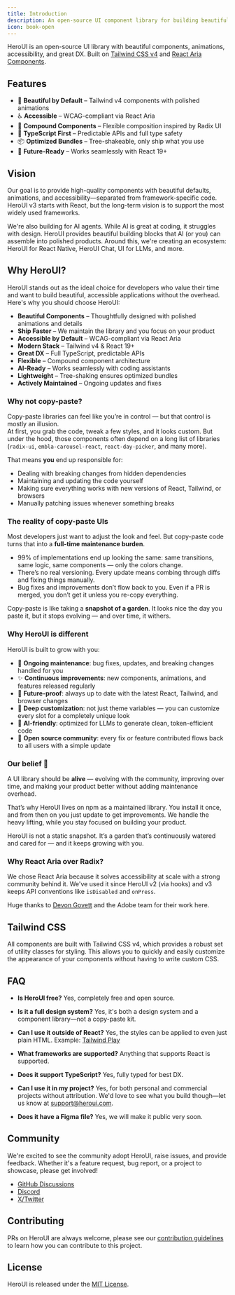 ```yaml
---
title: Introduction
description: An open-source UI component library for building beautiful and accessible user interfaces.
icon: book-open
---
```


HeroUI is an open-source UI library with beautiful components, animations, accessibility, and great DX. Built on [Tailwind CSS v4](https://tailwindcss.com/) and [React Aria Components](https://react-spectrum.adobe.com/react-aria/index.html).


## Features

- 🎨 **Beautiful by Default** – Tailwind v4 components with polished animations  
- ♿ **Accessible** – WCAG-compliant via React Aria  
- 🧩 **Compound Components** – Flexible composition inspired by Radix UI  
- 🎯 **TypeScript First** – Predictable APIs and full type safety  
- 📦 **Optimized Bundles** – Tree-shakeable, only ship what you use  
- 🚀 **Future-Ready** – Works seamlessly with React 19+  


## Vision

Our goal is to provide high-quality components with beautiful defaults, animations, and accessibility—separated from framework-specific code. HeroUI v3 starts with React, but the long-term vision is to support the most widely used frameworks.

We're also building for AI agents. While AI is great at coding, it struggles with design. HeroUI provides beautiful building blocks that AI (or you) can assemble into polished products. Around this, we're creating an ecosystem: HeroUI for React Native, HeroUI Chat, UI for LLMs, and more.

## Why HeroUI?

HeroUI stands out as the ideal choice for developers who value their time and want to build beautiful, accessible applications without the overhead. Here's why you should choose HeroUI:

- **Beautiful Components** – Thoughtfully designed with polished animations and details
- **Ship Faster** – We maintain the library and you focus on your product
- **Accessible by Default** – WCAG-compliant via React Aria 
- **Modern Stack** – Tailwind v4 & React 19+
- **Great DX** – Full TypeScript, predictable APIs
- **Flexible** – Compound component architecture
- **AI-Ready** – Works seamlessly with coding assistants
- **Lightweight** – Tree-shaking ensures optimized bundles
- **Actively Maintained** – Ongoing updates and fixes

### Why not copy-paste?

Copy-paste libraries can feel like you’re in control — but that control is mostly an illusion.  
At first, you grab the code, tweak a few styles, and it looks custom. But under the hood, those components often depend on a long list of libraries (`radix-ui`, `embla-carousel-react`, `react-day-picker`, and many more).  

That means **you** end up responsible for:  
- Dealing with breaking changes from hidden dependencies  
- Maintaining and updating the code yourself  
- Making sure everything works with new versions of React, Tailwind, or browsers  
- Manually patching issues whenever something breaks  


### The reality of copy-paste UIs

Most developers just want to adjust the look and feel. But copy-paste code turns that into a **full-time maintenance burden**.  

- 99% of implementations end up looking the same: same transitions, same logic, same components — only the colors change.  
- There’s no real versioning. Every update means combing through diffs and fixing things manually.  
- Bug fixes and improvements don’t flow back to you. Even if a PR is merged, you don’t get it unless you re-copy everything.  

Copy-paste is like taking a **snapshot of a garden**. It looks nice the day you paste it, but it stops evolving — and over time, it withers.  


### Why HeroUI is different

HeroUI is built to grow with you:  

- 🔧 **Ongoing maintenance**: bug fixes, updates, and breaking changes handled for you  
- ✨ **Continuous improvements**: new components, animations, and features released regularly  
- 🚀 **Future-proof**: always up to date with the latest React, Tailwind, and browser changes  
- 🎨 **Deep customization**: not just theme variables — you can customize every slot for a completely unique look  
- 🤖 **AI-friendly**: optimized for LLMs to generate clean, token-efficient code  
- 🌱 **Open source community**: every fix or feature contributed flows back to all users with a simple update  


### Our belief 🌱

A UI library should be **alive** — evolving with the community, improving over time, and making your product better without adding maintenance overhead.  

That’s why HeroUI lives on npm as a maintained library. You install it once, and from then on you just update to get improvements. We handle the heavy lifting, while you stay focused on building your product.  

HeroUI is not a static snapshot. It’s a garden that’s continuously watered and cared for — and it keeps growing with you. 

### Why React Aria over Radix?

We chose React Aria because it solves accessibility at scale with a strong community behind it. We've used it since HeroUI v2 (via hooks) and v3 keeps API conventions like `isDisabled` and `onPress`.

Huge thanks to [Devon Govett](https://x.com/devongovett) and the Adobe team for their work here.

## Tailwind CSS

All components are built with Tailwind CSS v4, which provides a robust set of utility classes for styling. This allows you to quickly and easily customize the appearance of your components without having to write custom CSS.

## FAQ

- **Is HeroUI free?** Yes, completely free and open source.

- **Is it a full design system?** Yes, it's both a design system and a component library—not a copy-paste kit.

- **Can I use it outside of React?** Yes, the styles can be applied to even just plain HTML. Example: [Tailwind Play](https://play.tailwindcss.com/bl5fXT3rxK)

- **What frameworks are supported?** Anything that supports React is supported.

- **Does it support TypeScript?** Yes, fully typed for best DX.

- **Can I use it in my project?** Yes, for both personal and commercial projects without attribution. We'd love to see what you build though—let us know at support@heroui.com.

- **Does it have a Figma file?** Yes, we will make it public very soon.

## Community

We're excited to see the community adopt HeroUI, raise issues, and provide feedback. Whether it's a feature request, bug report, or a project to showcase, please get involved!

- [GitHub Discussions](https://github.com/heroui-inc/heroui/discussions)
- [Discord](https://discord.gg/9b6yyZKmH4)
- [X/Twitter](https://x.com/hero_ui)

## Contributing

PRs on HeroUI are always welcome, please see our [contribution guidelines](https://github.com/heroui-inc/heroui/blob/main/CONTRIBUTING.md) to learn how you can contribute to this project.

## License

HeroUI is released under the [MIT License](https://github.com/heroui-inc/heroui/blob/main/LICENSE).

